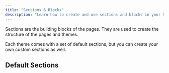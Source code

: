```yaml
---
title: "Sections & Blocks"
description: "Learn how to create and use sections and blocks in your Spree storefront"
---
```


Sections are the building blocks of the pages. They are used to create the structure of the pages and themes.

Each theme comes with a set of default sections, but you can create your own custom sections as well.

## Default Sections







